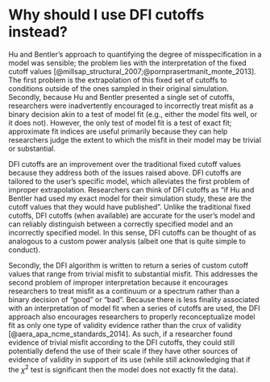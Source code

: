 # Why should I use DFI cutoffs instead? {#why-dfi}

Hu and Bentler’s approach to quantifying the degree of misspecification in a model  was sensible; the problem lies with the interpretation of the fixed cutoff values [@millsap_structural_2007;@pornprasertmanit_monte_2013]. The first problem is the extrapolation of this fixed set of cutoffs to conditions outside of the ones sampled in their original simulation. Secondly, because Hu and Bentler presented a single set of cutoffs, researchers were inadvertently encouraged to incorrectly treat misfit as a binary decision akin to a test of model fit (e.g., either the model fits well, or it does not). However, the only test of model fit is a test of exact fit; approximate fit indices are useful primarily because they can help researchers judge the extent to which the misfit in their model may be trivial or substantial. 

DFI cutoffs are an improvement over the traditional fixed cutoff values because they address both of the issues raised above. DFI cutoffs are tailored to the user’s specific model, which alleviates the first problem of improper extrapolation. Researchers can think of DFI cutoffs as “if Hu and Bentler had used my exact model for their simulation study, these are the cutoff values that they would have published”. Unlike the traditional fixed cutoffs, DFI cutoffs (when available) are accurate for the user’s model and can reliably distinguish between a correctly specified model and an incorrectly specified model. In this sense, DFI cutoffs can be thought of as analogous to a custom power analysis (albeit one that is quite simple to conduct).

Secondly, the DFI algorithm is written to return a series of custom cutoff values that range from trivial misfit to substantial misfit. This addresses the second problem of improper interpretation because it encourages researchers to treat misfit as a continuum or a spectrum rather than a binary decision of “good” or “bad”. Because there is less finality associated with an interpretation of model fit when a series of cutoffs are used, the DFI approach also encourages researchers to properly reconceptualize model fit as only one type of validity evidence rather than the crux of validity [@aera_apa_ncme_standards_2014]. As such, if a researcher found evidence of trivial misfit according to the DFI cutoffs, they could still potentially defend the use of their scale if they have other sources of evidence of validity in support of its use (while still acknowledging that if the ${\chi}^2$ test is significant then the model does not exactly fit the data).    
